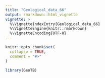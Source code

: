 ```yaml
---
title: "Geological_data_66"
output: rmarkdown::html_vignette
vignette: >
  %\VignetteIndexEntry{Geological_data_66}
  %\VignetteEngine{knitr::rmarkdown}
  %\VignetteEncoding{UTF-8}
---
```


```r
knitr::opts_chunk$set(
  collapse = TRUE,
  comment = "#>"
)
```

```r
library(GeoTB)
```
